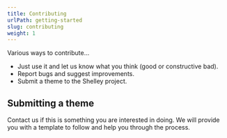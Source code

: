 ```yaml
---
title: Contributing
urlPath: getting-started
slug: contributing
weight: 1
---
```


Various ways to contribute...

- Just use it and let us know what you think (good or constructive bad).
- Report bugs and suggest improvements.
- Submit a theme to the Shelley project.

## Submitting a theme

Contact us if this is something you are interested in doing. We will provide you with a template to follow and help you through the process.
